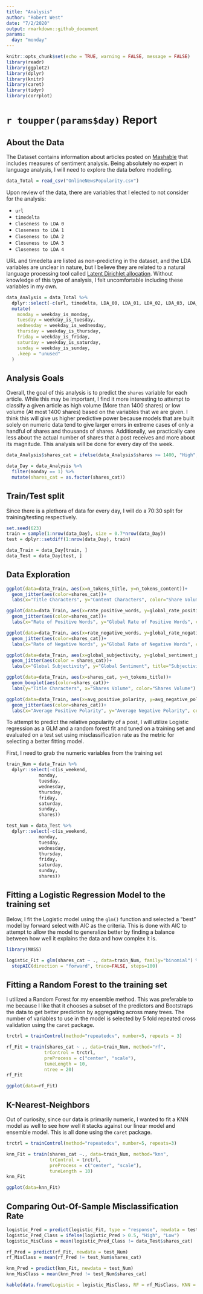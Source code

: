 ```yaml
---
title: "Analysis"
author: "Robert West"
date: "7/2/2020"
output: rmarkdown::github_document
params:
  day: "monday"
---
```


```r
knitr::opts_chunk$set(echo = TRUE, warning = FALSE, message = FALSE)
library(readr)
library(ggplot2)
library(dplyr)
library(knitr)
library(caret)
library(tidyr)
library(corrplot)
```

# `r toupper(params$day)` Report

## About the Data

The Dataset contains information about articles posted on [Mashable](https://mashable.com/) that includes measures of sentiment analysis. Being absolutely no expert in language analysis, I will need to explore the data before modelling. 
```r
data_Total = read_csv("OnlineNewsPopularity.csv")
```

Upon review of the data, there are variables that I elected to not consider for the analysis:  

* `url`  
* `timedelta`  
* `Closeness to LDA 0` 
* `Closeness to LDA 1`  
* `Closeness to LDA 2`  
* `Closeness to LDA 3`  
* `Closeness to LDA 4`  

URL and timedelta are listed as non-predicting in the dataset, and the LDA variables are unclear in nature, but I believe they are related to a natural language processing tool called [Latent Dirichlet allocation](https://en.wikipedia.org/wiki/Latent_Dirichlet_allocation). Without knowledge of this type of analysis, I felt uncomfortable including these variables in my own. 

```r
data_Analysis = data_Total %>%
  dplyr::select(-c(url, timedelta, LDA_00, LDA_01, LDA_02, LDA_03, LDA_04)) %>%
  mutate(
    monday = weekday_is_monday,
    tuesday = weekday_is_tuesday,
    wednesday = weekday_is_wednesday,
    thursday = weekday_is_thursday,
    friday = weekday_is_friday,
    saturday = weekday_is_saturday,
    sunday = weekday_is_sunday,
    .keep = "unused"
  )
```

## Analysis Goals
Overall, the goal of this analysis is to predict the `shares` variable for each article. While this may be important, I find it more interesting to attempt to classify a given article as high volume (More than 1400 shares) or low volume (At most 1400 shares) based on the variables that we are given. I think this will give us higher predictive power because models that are built solely on numeric data tend to give larger errors in extreme cases of only a handful of shares and thousands of shares. Additionally, we practically care less about the actual number of shares that a post receives and more about its magnitude. This analysis will be done for every day of the week. 

```r
data_Analysis$shares_cat = ifelse(data_Analysis$shares >= 1400, "High", "Low")

data_Day = data_Analysis %>% 
  filter(monday == 1) %>%
  mutate(shares_cat = as.factor(shares_cat))
```

 
## Train/Test split
Since there is a plethora of data for every day, I will do a 70:30 split for training/testing respectively. 
```r
set.seed(623)
train = sample(1:nrow(data_Day), size = 0.7*nrow(data_Day))
test = dplyr::setdiff(1:nrow(data_Day), train)

data_Train = data_Day[train, ]
data_Test = data_Day[test, ]
```


## Data Exploration
```r
ggplot(data=data_Train, aes(x=n_tokens_title, y=n_tokens_content))+
  geom_jitter(aes(color=shares_cat))+
  labs(x="Title Characters", y="Content Characters", color="Share Volume", title="Title Vs Content in Characters")

ggplot(data=data_Train, aes(x=rate_positive_words, y=global_rate_positive_words))+
  geom_jitter(aes(color=shares_cat))+
  labs(x="Rate of Positive Words", y="Global Rate of Positive Words", color="Share Volume", title="Individual vs Global Positive Word Rate")

ggplot(data=data_Train, aes(x=rate_negative_words, y=global_rate_negative_words))+
  geom_jitter(aes(color=shares_cat))+
  labs(x="Rate of Negative Words", y="Global Rate of Negative Words", color="Share Volume", title="Individual vs Global Negative Word Rate")

ggplot(data=data_Train, aes(x=global_subjectivity, y=global_sentiment_polarity))+
  geom_jitter(aes(color = shares_cat))+
  labs(x="Global Subjectivity", y="Global Sentiment", title="Subjectivity Against Sentiment", color = "Share Volume")

ggplot(data=data_Train, aes(x=shares_cat, y=n_tokens_title))+
  geom_boxplot(aes(color=shares_cat))+
  labs(y="Title Characters", x="Shares Volume", color="Shares Volume")

ggplot(data=data_Train, aes(x=avg_positive_polarity, y=avg_negative_polarity))+
  geom_jitter(aes(color=shares_cat))+
  labs(x="Average Positive Polarity", y="Average Negative Polarity", color="Shares Volume", title="Average Positive vs Negative Polarity")
```


To attempt to predict the relative popularity of a post, I will utilize Logistic regression as a GLM and a random forest fit and tuned on a training set and evaluated on a test set using misclassification rate as the metric for selecting a better fitting model.

First, I need to grab the numeric variables from the training set
```r
train_Num = data_Train %>%
  dplyr::select(-c(is_weekend,
            monday,
            tuesday,
            wednesday,
            thursday,
            friday,
            saturday,
            sunday,
            shares))

test_Num = data_Test %>%
  dplyr::select(-c(is_weekend,
            monday,
            tuesday,
            wednesday,
            thursday,
            friday,
            saturday,
            sunday,
            shares))
```



## Fitting a Logistic Regression Model to the training set

Below, I fit the Logistic model using the `glm()` function and selected a "best" model by forward select with AIC as the criteria. This is done with AIC to attempt to allow the model to generalize better by finding a balance between how well it explains the data and how complex it is. 
```r
library(MASS)

logistic_Fit = glm(shares_cat ~ ., data=train_Num, family="binomial") %>%
  stepAIC(direction = "forward", trace=FALSE, steps=100)
```


## Fitting a Random Forest to the training set

I utilized a Random Forest for my ensemble method. This was preferable to me because I like that it chooses a subset of the predictors and Bootstraps the data to get better prediction by aggregating across many trees. The number of variables to use in the model is selected by 5 fold repeated cross validation using the `caret` package. 
```r
trctrl = trainControl(method="repeatedcv", number=5, repeats = 3)

rf_Fit = train(shares_cat ~ ., data=train_Num, method="rf",
              trControl = trctrl,
              preProcess = c("center", "scale"),
              tuneLength = 10,
              ntree = 20)
rf_Fit

ggplot(data=rf_Fit)
```

## K-Nearest-Neighbors

Out of curiosity, since our data is primarily numeric, I wanted to fit a KNN model as well to see how well it stacks against our linear model and ensemble model. This is all done using the `caret` package.
```r
trctrl = trainControl(method="repeatedcv", number=5, repeats=3)

knn_Fit = train(shares_cat ~., data=train_Num, method="knn",
                trControl = trctrl,
                preProcess = c("center", "scale"),
                tuneLength = 10)
knn_Fit

ggplot(data=knn_Fit)
```


## Comparing Out-Of-Sample Misclassification Rate
```r
logistic_Pred = predict(logistic_Fit, type = "response", newdata = test_Num)
logistic_Pred_Class = ifelse(logistic_Pred > 0.5, "High", "Low")
logistic_MisClass = mean(logistic_Pred_Class != data_Test$shares_cat)

rf_Pred = predict(rf_Fit, newdata = test_Num)
rf_MisClass = mean(rf_Pred != test_Num$shares_cat)

knn_Pred = predict(knn_Fit, newdata = test_Num)
knn_MisClass = mean(knn_Pred != test_Num$shares_cat)

kable(data.frame(Logistic = logistic_MisClass, RF = rf_MisClass, KNN = knn_MisClass))
```

